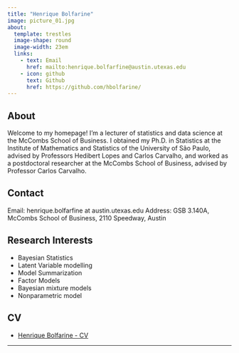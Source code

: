 ```yaml
---
title: "Henrique Bolfarine"
image: picture_01.jpg
about:
  template: trestles
  image-shape: round
  image-width: 23em
  links:
    - text: Email
      href: mailto:henrique.bolfarfine@austin.utexas.edu
    - icon: github
      text: Github
      href: https://github.com/hbolfarine/
---
```


## About

Welcome to my homepage! I'm a lecturer of statistics and data science at the McCombs School of Business. I obtained my Ph.D. in Statistics at the Institute of Mathematics and Statistics of the University of São Paulo, advised by Professors Hedibert Lopes and Carlos Carvalho, and worked as a postdoctoral researcher at the McCombs School of Business, advised by Professor Carlos Carvalho.

## Contact

Email: henrique.bolfarfine at austin.utexas.edu
Address: GSB 3.140A, McCombs School of Business, 2110 Speedway, Austin

## Research Interests

- Bayesian Statistics
- Latent Variable modelling
- Model Summarization
- Factor Models
- Bayesian mixture models 
- Nonparametric model

## CV

- [Henrique Bolfarine - CV](Henrique_Bolfarine_s_CV.pdf)

---

